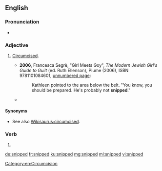 ==English==

===Pronunciation===
* {{IPA|/snɪpt/|lang=en}}

===Adjective===
{{en-adj|-}}

# {{label|en|informal}} [[circumcised|Circumcised]].
#* '''2006''', Francesca Segrè, "Girl Meets Goy", ''The Modern Jewish Girl's Guide to Guilt'' (ed. Ruth Ellenson), Plume (2006), ISBN 9781101084601, [http://books.google.com/books?id=jUV1eFGVs0gC&pg=PT161 unnumbered page]:
#*: Kathleen pointed to the area below the belt. "You know, you should be prepared. He's probably not '''snipped'''."
#* {{seemoreCites|lang=en}}

====Synonyms====
* See also [[Wikisaurus:circumcised]].

===Verb===
{{head|en|verb form}}

# {{en-past of|snip}}

[[Category:en:Circumcision]]

[[de:snipped]]
[[fr:snipped]]
[[ku:snipped]]
[[mg:snipped]]
[[ml:snipped]]
[[vi:snipped]]